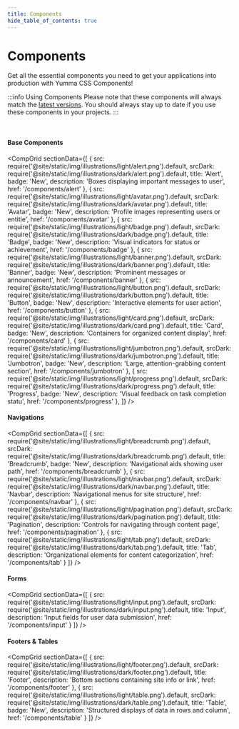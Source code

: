 ```yaml
---
title: Components
hide_table_of_contents: true
---
```



# Components

Get all the essential components you need to get your applications into production with Yumma CSS Components!

:::info Using Components
Please note that these components will always match the [latest versions](https://www.npmjs.com/package/yummacss). You should always stay up to date if you use these components in your projects.
:::

<br />

#### Base Components

<CompGrid
  sectionData={[
    {
      src: require('@site/static/img/illustrations/light/alert.png').default,
      srcDark: require('@site/static/img/illustrations/dark/alert.png').default,
      title: 'Alert',
      badge: 'New',
      description: 'Boxes displaying important messages to user',
      href: '/components/alert'
    },
    {
      src: require('@site/static/img/illustrations/light/avatar.png').default,
      srcDark: require('@site/static/img/illustrations/dark/avatar.png').default,
      title: 'Avatar',
      badge: 'New',
      description: 'Profile images representing users or entitie',
      href: '/components/avatar'
    },
    {
      src: require('@site/static/img/illustrations/light/badge.png').default,
      srcDark: require('@site/static/img/illustrations/dark/badge.png').default,
      title: 'Badge',
      badge: 'New',
      description: 'Visual indicators for status or achievement',
      href: '/components/badge'
    },
    {
      src: require('@site/static/img/illustrations/light/banner.png').default,
      srcDark: require('@site/static/img/illustrations/dark/banner.png').default,
      title: 'Banner',
      badge: 'New',
      description: 'Prominent messages or announcement',
      href: '/components/banner'
    },
    {
      src: require('@site/static/img/illustrations/light/button.png').default,
      srcDark: require('@site/static/img/illustrations/dark/button.png').default,
      title: 'Button',
      badge: 'New',
      description: 'Interactive elements for user action',
      href: '/components/button'
    },
    {
      src: require('@site/static/img/illustrations/light/card.png').default,
      srcDark: require('@site/static/img/illustrations/dark/card.png').default,
      title: 'Card',
      badge: 'New',
      description: 'Containers for organized content display',
      href: '/components/card'
    },
    {
      src: require('@site/static/img/illustrations/light/jumbotron.png').default,
      srcDark: require('@site/static/img/illustrations/dark/jumbotron.png').default,
      title: 'Jumbotron',
      badge: 'New',
      description: 'Large, attention-grabbing content section',
      href: '/components/jumbotron'
    },
    {
      src: require('@site/static/img/illustrations/light/progress.png').default,
      srcDark: require('@site/static/img/illustrations/dark/progress.png').default,
      title: 'Progress',
      badge: 'New',
      description: 'Visual feedback on task completion statu',
      href: '/components/progress'
    },
 ]}
/>

#### Navigations

<CompGrid
 sectionData={[
    {
      src: require('@site/static/img/illustrations/light/breadcrumb.png').default,
      srcDark: require('@site/static/img/illustrations/dark/breadcrumb.png').default,
      title: 'Breadcrumb',
      badge: 'New',
      description: 'Navigational aids showing user path',
      href: '/components/breadcrumb'
    },
    {
      src: require('@site/static/img/illustrations/light/navbar.png').default,
      srcDark: require('@site/static/img/illustrations/dark/navbar.png').default,
      title: 'Navbar',
      description: 'Navigational menus for site structure',
      href: '/components/navbar'
    },
    {
      src: require('@site/static/img/illustrations/light/pagination.png').default,
      srcDark: require('@site/static/img/illustrations/dark/pagination.png').default,
      title: 'Pagination',
      description: 'Controls for navigating through content page',
      href: '/components/pagination'
    },
    {
      src: require('@site/static/img/illustrations/light/tab.png').default,
      srcDark: require('@site/static/img/illustrations/dark/tab.png').default,
      title: 'Tab',
      description: 'Organizational elements for content categorization',
      href: '/components/tab'
    }
 ]}
/>

#### Forms

<CompGrid
 sectionData={[
  {
    src: require('@site/static/img/illustrations/light/input.png').default,
    srcDark: require('@site/static/img/illustrations/dark/input.png').default,
    title: 'Input',
    description: 'Input fields for user data submission',
    href: '/components/input'
  }
 ]}
/>

#### Footers & Tables

<CompGrid
 sectionData={[
    {
      src: require('@site/static/img/illustrations/light/footer.png').default,
      srcDark: require('@site/static/img/illustrations/dark/footer.png').default,
      title: 'Footer',
      description: 'Bottom sections containing site info or link',
      href: '/components/footer'
    },
    {
      src: require('@site/static/img/illustrations/light/table.png').default,
      srcDark: require('@site/static/img/illustrations/dark/table.png').default,
      title: 'Table',
      badge: 'New',
      description: 'Structured displays of data in rows and column',
      href: '/components/table'
    }
 ]}
/>